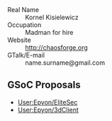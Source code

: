 ; Real Name
: Kornel Kisielewicz
; Occupation 	
: Madman for hire
; Website 
: http://chaosforge.org
; GTalk/E-mail
: name.surname@gmail.com

== GSoC Proposals ==

* [[User:Epyon/EliteSec]]
* [[User:Epyon/3dClient]]